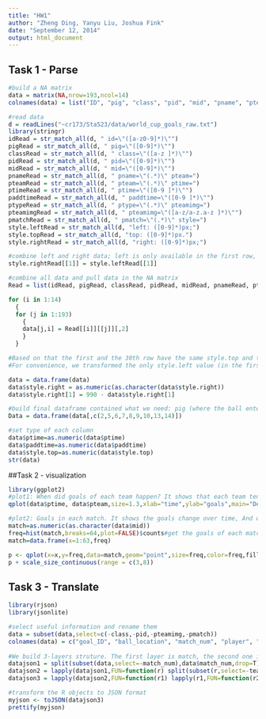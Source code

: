 ```yaml
---
title: "HW1"
author: "Zheng Ding, Yanyu Liu, Joshua Fink"
date: "September 12, 2014"
output: html_document
---
```

## Task 1 - Parse
```r
#build a NA matrix
data = matrix(NA,nrow=193,ncol=14)
colnames(data) = list("ID", "pig", "class", "pid", "mid", "pname", "pteam", "ptime", "paddtime", "ptype", "pteamimg", "pmatch", "style.right", "style.top")

#read data
d = readLines("~cr173/Sta523/data/world_cup_goals_raw.txt")
library(stringr)
idRead = str_match_all(d, " id=\"([a-z0-9]*)\"")
pigRead = str_match_all(d, " pig=\"([0-9]*)\"")
classRead = str_match_all(d, " class=\"([a-z ]*)\"")
pidRead = str_match_all(d, " pid=\"([0-9]*)\"")
midRead = str_match_all(d, " mid=\"([0-9]*)\"")
pnameRead = str_match_all(d, " pname=\"(.*)\" pteam=")
pteamRead = str_match_all(d, " pteam=\"(.*)\" ptime=")
ptimeRead = str_match_all(d, " ptime=\"([0-9 ]*)\"")
paddtimeRead = str_match_all(d, " paddtime=\"([0-9 ]*)\"")
ptypeRead = str_match_all(d, " ptype=\"(.*)\" pteamimg=")
pteamimgRead = str_match_all(d, " pteamimg=\"([a-z/a-z.a-z ]*)\"")
pmatchRead = str_match_all(d, " pmatch=\"(.*)\" style=")
style.leftRead = str_match_all(d, "left: ([0-9]*)px;")
style.topRead = str_match_all(d, "top: ([0-9]*)px.")
style.rightRead = str_match_all(d, "right: ([0-9]*)px;")

#combine left and right data; left is only available in the first row, so in the intergrated column, only 1st row records left data, and we will transform it to right later 
style.rightRead[[1]] = style.leftRead[[1]]

#combine all data and pull data in the NA matrix
Read = list(idRead, pigRead, classRead, pidRead, midRead, pnameRead, pteamRead, ptimeRead, paddtimeRead, ptypeRead, pteamimgRead, pmatchRead, style.rightRead, style.topRead)

for (i in 1:14)
  {
  for (j in 1:193)
    {
    data[j,i] = Read[[i]][[j]][,2]
    }
  }

#Based on that the first and the 30th row have the same style.top and their location in the visualization website (http://ejoh.se/worldcup2014/goals/), we think style.top measures the distance between shot location and top goal line. Similarly, style.right and style.left measure the distance between shot location and right or left touch line respectively. Besides, the first row (player name: Joel Matipand) and 84th row (player name: Mathieu Valbuena) should have the same style.right, based on the location of visualization website. So the whole length of goal line should be 1st style.left + 84th style.right = 990.
#For convenience, we transformed the only style.left value (in the first row) to style.right (Before the transformation, style.right[1] in fact means style.left[1]) 

data = data.frame(data)
data$style.right = as.numeric(as.character(data$style.right))
data$style.right[1] = 990 - data$style.right[1]

#build final dataframe contained what we need: pig (where the ball entered the goal), mid (match number), pname (player), pteam (team), ptime (time), paddtime (time if goal in extra time), ptype (goal or penalty), style.right and style.left (shot location)
Data = data.frame(data[,c(2,5,6,7,8,9,10,13,14)])

#set type of each column
data$ptime=as.numeric(data$ptime)
data$paddtime=as.numeric(data$paddtime)
data$style.top=as.numeric(data$style.top)
str(data)
```

##Task 2 - visualization
```r
library(ggplot2)
#plot1: When did goals of each team happen? It shows that each team tends to be more defensive or offensive in this World Cup 
qplot(data$ptime, data$pteam,size=1.3,xlab="time",ylab="goals",main="Defensive or offensive team?",color=data$pteam)

#plot2: Goals in each match. It shows the goals change over time, And we can find the excellence of this World Cup.
match=as.numeric(as.character(data$mid))
freq=hist(match,breaks=64,plot=FALSE)$counts#get the goals of each match
match=data.frame(x=1:63,freq)

p <- qplot(x=x,y=freq,data=match,geom="point",size=freq,color=freq,fill,main="Goals in each match",xlab="match",ylab="goals")
p + scale_size_continuous(range = c(3,8))

```


## Task 3 - Translate
```r
library(rjson)
library(jsonlite)

#select useful information and rename them
data = subset(data,select=c(-class,-pid,-pteamimg,-pmatch))
colnames(data) = c("goal_ID", "ball_location", "match_num", "player", "team_name", "time",	"time_extra",	"type",	"right", "top")
  
#We build 3-layers struture. The first layer is match, the second one is team and the third one is goal. 
datajson1 = split(subset(data,select=-match_num),data$match_num,drop=T)
datajson2 = lapply(datajson1,FUN=function(r) split(subset(r,select=-team_name),r$team_name,drop=T))
datajson3 = lapply(datajson2,FUN=function(r1) lapply(r1,FUN=function(r2)split(subset(r2,select=-goal_ID),r2$goal_ID,drop=T)))

#transform the R objects to JSON format
myjson <- toJSON(datajson3)
prettify(myjson)

```